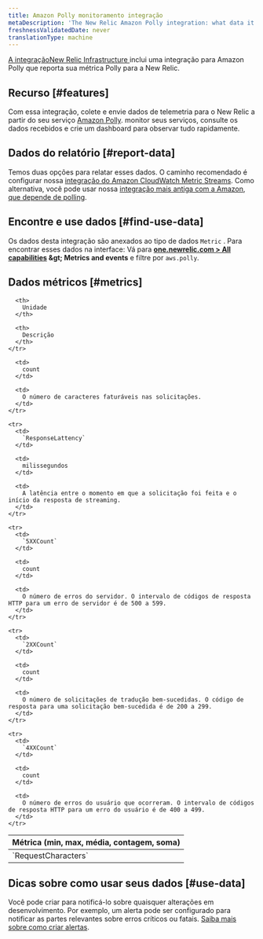```yaml
---
title: Amazon Polly monitoramento integração
metaDescription: 'The New Relic Amazon Polly integration: what data it reports, and how to enable it.'
freshnessValidatedDate: never
translationType: machine
---
```


[A integraçãoNew Relic Infrastructure ](/docs/infrastructure/integrations-getting-started/getting-started/introduction-infrastructure-integrations)inclui uma integração para <DNT>Amazon Polly</DNT> que reporta sua métrica Polly para a New Relic.

## Recurso [#features]

Com essa integração, colete e envie dados de telemetria para o New Relic a partir do seu serviço [<DNT>Amazon Polly</DNT>](https://docs.aws.amazon.com/polly). monitor seus serviços, consulte os dados recebidos e crie um dashboard para observar tudo rapidamente.

## Dados do relatório [#report-data]

Temos duas opções para relatar esses dados. O caminho recomendado é configurar nossa [integração do Amazon CloudWatch Metric Streams](/docs/infrastructure/amazon-integrations/connect/aws-metric-stream). Como alternativa, você pode usar nossa [integração mais antiga com a Amazon, que depende de polling](/docs/infrastructure/infrastructure-integrations/cloud-integrations/configure-polling-frequency-data-collection-cloud-integrations).

## Encontre e use dados [#find-use-data]

Os dados desta integração são anexados ao tipo de dados `Metric` . Para encontrar esses dados na interface: Vá para <DNT>**[one.newrelic.com &gt; All capabilities](https://one.newrelic.com/all-capabilities) &amp;gt; Metrics and events**</DNT> e filtre por `aws.polly`.

## Dados métricos [#metrics]

<table>
  <thead>
    <tr>
      <th style={{ width: "200px" }}>
        Métrica (min, max, média, contagem, soma)
      </th>

      <th>
        Unidade
      </th>

      <th>
        Descrição
      </th>
    </tr>
  </thead>

  <tbody>
    <tr>
      <td>
        `RequestCharacters`
      </td>

      <td>
        count
      </td>

      <td>
        O número de caracteres faturáveis nas solicitações.
      </td>
    </tr>

    <tr>
      <td>
        `ResponseLattency`
      </td>

      <td>
        milissegundos
      </td>

      <td>
        A latência entre o momento em que a solicitação foi feita e o início da resposta de streaming.
      </td>
    </tr>

    <tr>
      <td>
        `5XXCount`
      </td>

      <td>
        count
      </td>

      <td>
        O número de erros do servidor. O intervalo de códigos de resposta HTTP para um erro de servidor é de 500 a 599.
      </td>
    </tr>

    <tr>
      <td>
        `2XXCount`
      </td>

      <td>
        count
      </td>

      <td>
        O número de solicitações de tradução bem-sucedidas. O código de resposta para uma solicitação bem-sucedida é de 200 a 299.
      </td>
    </tr>

    <tr>
      <td>
        `4XXCount`
      </td>

      <td>
        count
      </td>

      <td>
        O número de erros do usuário que ocorreram. O intervalo de códigos de resposta HTTP para um erro do usuário é de 400 a 499.
      </td>
    </tr>
  </tbody>
</table>

## Dicas sobre como usar seus dados [#use-data]

Você pode criar <InlinePopover type="alerts" />para notificá-lo sobre quaisquer alterações em desenvolvimento. Por exemplo, um alerta pode ser configurado para notificar as partes relevantes sobre erros críticos ou fatais. [Saiba mais sobre como criar alertas](/docs/alerts-applied-intelligence/new-relic-alerts/learn-alerts/introduction-alerts).